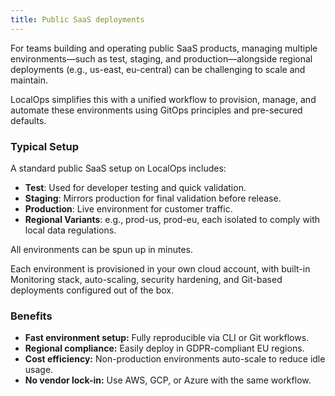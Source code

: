 ```yaml
---
title: Public SaaS deployments
---
```


For teams building and operating public SaaS products, managing multiple environments—such as test, staging, and
production—alongside regional deployments (e.g., us-east, eu-central) can be challenging to scale and maintain.

LocalOps simplifies this with a unified workflow to provision, manage, and automate these environments using GitOps
principles and pre-secured defaults.

### Typical Setup

A standard public SaaS setup on LocalOps includes:

- **Test**: Used for developer testing and quick validation.
- **Staging**: Mirrors production for final validation before release.
- **Production**: Live environment for customer traffic.
- **Regional Variants**: e.g., prod-us, prod-eu, each isolated to comply with local data regulations.

All environments can be spun up in minutes.

Each environment is provisioned in your own cloud account, with built-in Monitoring stack, auto-scaling, security
hardening, and Git-based deployments configured out of the box.

### Benefits

- **Fast environment setup:** Fully reproducible via CLI or Git workflows.
- **Regional compliance:** Easily deploy in GDPR-compliant EU regions.
- **Cost efficiency:** Non-production environments auto-scale to reduce idle usage.
- **No vendor lock-in:** Use AWS, GCP, or Azure with the same workflow.
